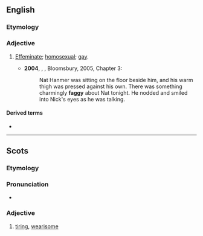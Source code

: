 ==English==

===Etymology===
{{suffix|fag|y|lang=en}}

===Adjective===
{{en-adj|er}}

# {{lb|en|mainly|derogatory|offensive|US|informal}} [[effeminate|Effeminate]]; [[homosexual]]; [[gay]].
#* '''2004''', {{w|Alan Hollinghurst}}, ''{{w|The Line of Beauty}}'', Bloomsbury, 2005, Chapter 3:
#*: Nat Hanmer was sitting on the floor beside him, and his warm thigh was pressed against his own. There was something charmingly '''faggy''' about Nat tonight. He nodded and smiled into Nick's eyes as he was talking.

====Derived terms====
* {{l|en|fagginess}}

----

==Scots==

===Etymology===
{{suffix|fag|gloss1=fail from weariness, flag, falter|y|lang=sco}}

===Pronunciation===
* {{IPA|[ˈfaɡɪ]|lang=sco}}

===Adjective===
{{sco-adj|faggier|faggiest}}

# [[tiring]], [[wearisome]]